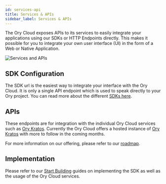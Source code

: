 ```yaml
---
id: services-api
title: Services & APIs
sidebar_label: Services & APIs
---
```


The Ory Cloud exposes APIs to its services to easily integrate your applications
using our SDKs or HTTP Endpoints directly. This makes it possible for you to
integrate your own user interface (UI) in the form of a Web or Native
Application.

![Services and APIs](../images/services-apis/services-and-apis.png)

## SDK Configuration

The SDK url is the easiest way to integrate your interface with the Ory Cloud.
It is only a single API endpoint which is used to speak directly to your Ory
project. You can read more about the different
[SDKs here](../start-building/other-languages).

## APIs

These endpoints are for integration with the individual Ory Cloud services such
as [Ory Kratos](https://ory.sh/kratos). Currently the Ory Cloud offers a hosted
instance of [Ory Kratos](https://ory.sh/kratos) with more to follow in the
coming months.

For more information on our offering, please refer to our
[roadmap](../early-access.mdx).

## Implementation

Please refer to our [Start Building](../start-building.mdx) guides on
implementing the SDK as well as the usage of the Ory Cloud services.
